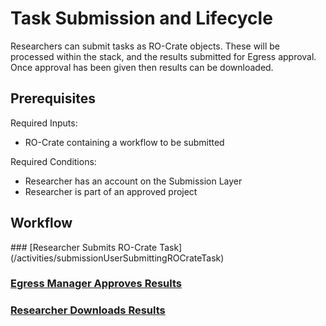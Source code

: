 
# Task Submission and Lifecycle

Researchers can submit tasks as RO-Crate objects.
These will be processed within the stack,
and the results submitted for Egress approval.
Once approval has been given then results can be downloaded.

## Prerequisites

Required Inputs:
- RO-Crate containing a workflow to be submitted

Required Conditions:
- Researcher has an account on the Submission Layer
- Researcher is part of an approved project


## Workflow

<Steps>
### [Researcher Submits RO-Crate Task](/activities/submissionUserSubmittingROCrateTask)

### [Egress Manager Approves Results](/activities/EgressManagerApprovingRelease)

### [Researcher Downloads Results](/activities/submissionUserSubmittingROCrateTask#results-download)

</Steps>